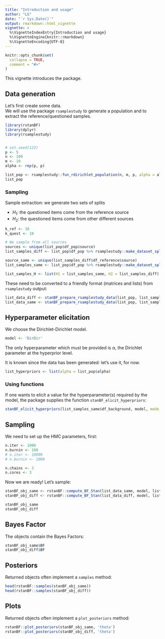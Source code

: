 ```yaml
---
title: "Introduction and usage"
author: "LG"
date: "`r Sys.Date()`"
output: rmarkdown::html_vignette
vignette: >
  %\VignetteIndexEntry{Introduction and usage}
  %\VignetteEngine{knitr::rmarkdown}
  %\VignetteEncoding{UTF-8}
---
```


```r
knitr::opts_chunk$set(
  collapse = TRUE,
  comment = "#>"
)
```

This vignette introduces the package. 

## Data generation

Let's first create some data.    
We will use the package `rsamplestudy` to generate a population and to extract the reference/questioned samples.

```r
library(rstanBF)
library(dplyr)
library(rsamplestudy)


# set.seed(123)
p <- 5
n <- 100
m <- 10
alpha <- rep(p, p)

list_pop <- rsamplestudy::fun_rdirichlet_population(n, m, p, alpha = alpha)
list_pop

```

### Sampling

Sample extraction: we generate two sets of splits

- $H_1$: the questioned items come from the reference source
- $H_2$: the questioned items come from other different sources

```r
k_ref <- 10
k_quest <- 10

# We sample from all sources
sources <- unique(list_pop$df_pop$source)
list_samples_diff <- list_pop$df_pop %>% rsamplestudy::make_dataset_splits(k_ref, k_quest)

source_same <- unique(list_samples_diff$df_reference$source)
list_samples_same <- list_pop$df_pop %>% rsamplestudy::make_dataset_splits(k_ref, k_quest, source_ref = source_same, source_quest = source_same)

list_samples_H <- list(H1 = list_samples_same, H2 = list_samples_diff)
```

These need to be converted to a friendly format (matrices and lists) from `rsamplestudy` output:

```r
list_data_diff <- stanBF_prepare_rsamplestudy_data(list_pop, list_samples_diff)
list_data_same <- stanBF_prepare_rsamplestudy_data(list_pop, list_samples_same)
```

## Hyperparameter elicitation

We choose the Dirichlet-Dirichlet model.   

```r
model <- 'DirDir'
```

The only hyperparameter which must be provided is $\alpha$, the Dirichlet parameter at the hyperprior level.

It is known since the data has been generated: let's use it, for now.

```r
list_hyperpriors <- list(alpha = list_pop$alpha)
```

### Using functions

If one wants to elicit a value for the hyperparameter(s) required by the model, the package supplies the function `stanBF_elicit_hyperpriors`:

```r
stanBF_elicit_hyperpriors(list_samples_same$df_background, model, mode_hyperparameter = 'ML')
```


## Sampling

We need to set up the HMC parameters, first:
```r
n.iter <- 1000
n.burnin <- 100
# n.iter <- 10000
# n.burnin <- 1000

n.chains <- 3
n.cores <- 3
```

Now we are ready! Let's sample:

```r
stanBF_obj_same <- rstanBF::compute_BF_Stan(list_data_same, model, list_hyperpriors, data_other = NULL, n.iter, n.burnin, n.chains, n.cores)
stanBF_obj_diff <- rstanBF::compute_BF_Stan(list_data_diff, model, list_hyperpriors, data_other = NULL, n.iter, n.burnin, n.chains, n.cores)
```

```r
stanBF_obj_same
stanBF_obj_diff
```


## Bayes Factor

The objects contain the Bayes Factors:

```r
stanBF_obj_same$BF
stanBF_obj_diff$BF
```

## Posteriors

Returned objects often implement a `samples` method:

```r
head(rstanBF::samples(stanBF_obj_same))
head(rstanBF::samples(stanBF_obj_diff))
```

## Plots

Returned objects often implement a `plot_posteriors` method:

```r
rstanBF::plot_posteriors(stanBF_obj_same, 'theta')
rstanBF::plot_posteriors(stanBF_obj_diff, 'theta')
```

